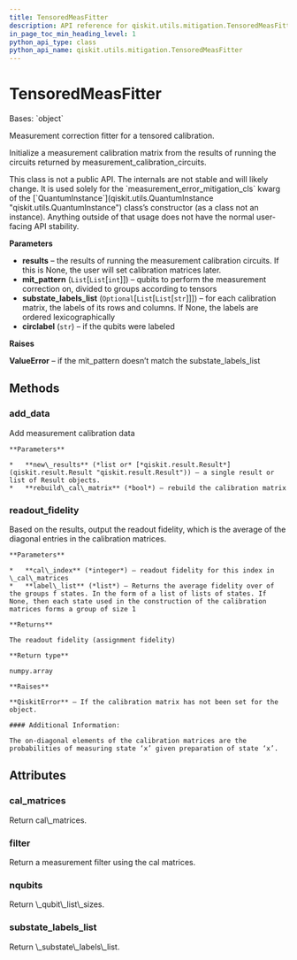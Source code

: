 ```yaml
---
title: TensoredMeasFitter
description: API reference for qiskit.utils.mitigation.TensoredMeasFitter
in_page_toc_min_heading_level: 1
python_api_type: class
python_api_name: qiskit.utils.mitigation.TensoredMeasFitter
---
```


# TensoredMeasFitter

<Class id="qiskit.utils.mitigation.TensoredMeasFitter" isDedicatedPage={true} github="https://github.com/qiskit/qiskit/tree/stable/0.21/qiskit/utils/mitigation/fitters.py" signature="TensoredMeasFitter(results, mit_pattern, substate_labels_list=None, circlabel='')">
  Bases: `object`

  Measurement correction fitter for a tensored calibration.

  Initialize a measurement calibration matrix from the results of running the circuits returned by measurement\_calibration\_circuits.

  <Admonition title="Warning" type="caution">
    This class is not a public API. The internals are not stable and will likely change. It is used solely for the `measurement_error_mitigation_cls` kwarg of the [`QuantumInstance`](qiskit.utils.QuantumInstance "qiskit.utils.QuantumInstance") class’s constructor (as a class not an instance). Anything outside of that usage does not have the normal user-facing API stability.
  </Admonition>

  **Parameters**

  *   **results** – the results of running the measurement calibration circuits. If this is None, the user will set calibration matrices later.
  *   **mit\_pattern** (`List`\[`List`\[`int`]]) – qubits to perform the measurement correction on, divided to groups according to tensors
  *   **substate\_labels\_list** (`Optional`\[`List`\[`List`\[`str`]]]) – for each calibration matrix, the labels of its rows and columns. If None, the labels are ordered lexicographically
  *   **circlabel** (`str`) – if the qubits were labeled

  **Raises**

  **ValueError** – if the mit\_pattern doesn’t match the substate\_labels\_list

  ## Methods

  ### add\_data

  <Function id="qiskit.utils.mitigation.TensoredMeasFitter.add_data" signature="TensoredMeasFitter.add_data(new_results, rebuild_cal_matrix=True)">
    Add measurement calibration data

    **Parameters**

    *   **new\_results** (*list or* [*qiskit.result.Result*](qiskit.result.Result "qiskit.result.Result")) – a single result or list of Result objects.
    *   **rebuild\_cal\_matrix** (*bool*) – rebuild the calibration matrix
  </Function>

  ### readout\_fidelity

  <Function id="qiskit.utils.mitigation.TensoredMeasFitter.readout_fidelity" signature="TensoredMeasFitter.readout_fidelity(cal_index=0, label_list=None)">
    Based on the results, output the readout fidelity, which is the average of the diagonal entries in the calibration matrices.

    **Parameters**

    *   **cal\_index** (*integer*) – readout fidelity for this index in \_cal\_matrices
    *   **label\_list** (*list*) – Returns the average fidelity over of the groups f states. In the form of a list of lists of states. If None, then each state used in the construction of the calibration matrices forms a group of size 1

    **Returns**

    The readout fidelity (assignment fidelity)

    **Return type**

    numpy.array

    **Raises**

    **QiskitError** – If the calibration matrix has not been set for the object.

    #### Additional Information:

    The on-diagonal elements of the calibration matrices are the probabilities of measuring state ‘x’ given preparation of state ‘x’.
  </Function>

  ## Attributes

  ### cal\_matrices

  <Attribute id="qiskit.utils.mitigation.TensoredMeasFitter.cal_matrices">
    Return cal\_matrices.
  </Attribute>

  ### filter

  <Attribute id="qiskit.utils.mitigation.TensoredMeasFitter.filter">
    Return a measurement filter using the cal matrices.
  </Attribute>

  ### nqubits

  <Attribute id="qiskit.utils.mitigation.TensoredMeasFitter.nqubits">
    Return \_qubit\_list\_sizes.
  </Attribute>

  ### substate\_labels\_list

  <Attribute id="qiskit.utils.mitigation.TensoredMeasFitter.substate_labels_list">
    Return \_substate\_labels\_list.
  </Attribute>
</Class>

